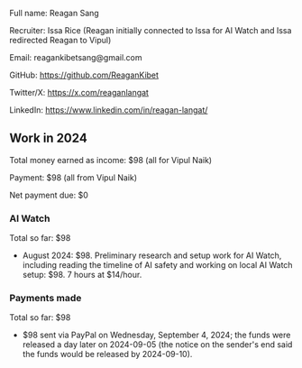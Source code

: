 Full name: Reagan Sang

Recruiter: Issa Rice (Reagan initially connected to Issa for AI Watch and Issa redirected Reagan to Vipul)

Email: reagankibetsang@gmail.com

GitHub: https://github.com/ReaganKibet

Twitter/X: https://x.com/reaganlangat

LinkedIn: https://www.linkedin.com/in/reagan-langat/

==Work in 2024==

Total money earned as income: $98 (all for Vipul Naik)

Payment: $98 (all from Vipul Naik)

Net payment due: $0

===AI Watch===

Total so far: $98

* August 2024: $98. Preliminary research and setup work for AI Watch, including reading the timeline of AI safety and working on local AI Watch setup: $98. 7 hours at $14/hour.

===Payments made===

Total so far: $98

* $98 sent via PayPal on Wednesday, September 4, 2024; the funds were released a day later on 2024-09-05 (the notice on the sender's end said the funds would be released by 2024-09-10).
